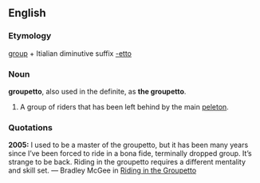 ==English==

===Etymology===
[[group]] + Itialian diminutive suffix [[-etto]]

===Noun===
'''groupetto''', also used in the definite, as '''the groupetto'''.

# {{cycling}} A group of riders that has been left behind by the main [[peleton]].

===Quotations===
'''2005:''' I used to be a master of the groupetto, but it has been many years since I’ve been forced to ride in a bona fide, terminally dropped group. It’s strange to be back. Riding in the groupetto requires a different mentality and skill set. &mdash; Bradley McGee in [http://www.tourdefrancenews.com/tourdefrance/experts/columns/0,5976,s1-12599-527-expert,00.html Riding in the Groupetto]